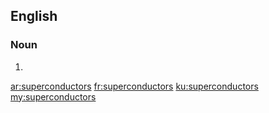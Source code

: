 ==English==

===Noun===
{{head|en|plural}}

# {{plural of|superconductor|lang=en|nocat=1}}

[[ar:superconductors]]
[[fr:superconductors]]
[[ku:superconductors]]
[[my:superconductors]]